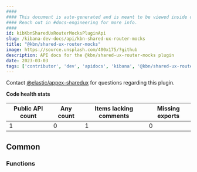 ```yaml
---
####
#### This document is auto-generated and is meant to be viewed inside our experimental, new docs system.
#### Reach out in #docs-engineering for more info.
####
id: kibKbnSharedUxRouterMocksPluginApi
slug: /kibana-dev-docs/api/kbn-shared-ux-router-mocks
title: "@kbn/shared-ux-router-mocks"
image: https://source.unsplash.com/400x175/?github
description: API docs for the @kbn/shared-ux-router-mocks plugin
date: 2023-03-03
tags: ['contributor', 'dev', 'apidocs', 'kibana', '@kbn/shared-ux-router-mocks']
---
```




Contact [@elastic/appex-sharedux](https://github.com/orgs/elastic/teams/appex-sharedux) for questions regarding this plugin.

**Code health stats**

| Public API count  | Any count | Items lacking comments | Missing exports |
|-------------------|-----------|------------------------|-----------------|
| 1 | 0 | 1 | 0 |

## Common

### Functions
<DocDefinitionList data={kbnSharedUxRouterMocksObj.common.functions}/>

